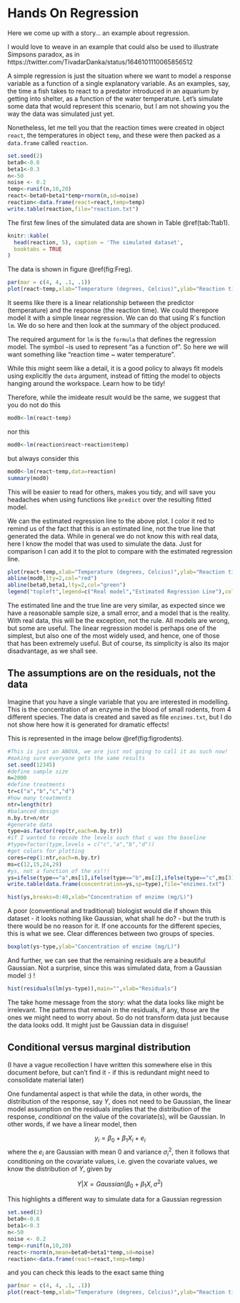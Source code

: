 # Hands On Regression {#handson}

Here we come up with a story... an example about regression.

I would love to weave in an example that could also be used to illustrate Simpsons paradox, as in https://twitter.com/TivadarDanka/status/1646101110065856512

A simple regression is just the situation where we want to model a response variable as a function of a single explanatory variable. As an examples, say, the time a fish takes to react to a predator introduced in an aquarium by getting into shelter, as a function of the water temperature. Let's simulate some data that would represent this scenario, but I am not showing you the way the data was simulated just yet.

Nonetheless, let me tell you that the reaction times were created in object `react`, the temperatures in object `temp`, and these were then packed as a `data.frame` called `reaction`.

```r
set.seed(2)
beta0<-0.8
beta1<-0.3
n<-50
noise <- 0.2
temp<-runif(n,10,20)
react<-beta0+beta1*temp+rnorm(n,sd=noise)
reaction<-data.frame(react=react,temp=temp)
write.table(reaction,file="reaction.txt")
```

The first few lines of the simulated data are shown in Table \@ref(tab:Ttab1).

```r
knitr::kable(
  head(reaction, 5), caption = 'The simulated dataset',
  booktabs = TRUE
)
```

The data is shown in figure \@ref(fig:Freg).


```r
par(mar = c(4, 4, .1, .1))
plot(react~temp,xlab="Temperature (degrees, Celcius)",ylab="Reaction time (seconds)")
```

It seems like there is a linear relationship between the predictor (temperature) and the response (the reaction time). We could therepore model it with a simple linear regression. We can do that using R´s function `lm`. We do so here and then look at the summary of the object produced. 

The required argument for `lm` is the `formula` that defines the regression model. The symbol `~`is used to represent "as a function of". So here we will want something like "reaction time ~ water temperature".

While this might seem like a detail, it is a good policy to always fit models using explicitly the `data` argument, instead of fitting the model to objects hanging around the workspace. Learn how to be tidy!

Therefore, while the imideate result would be the same, we suggest that you do not do this

```r
mod0<-lm(react~temp)
```

nor this

```r
mod0<-lm(reaction$react~reaction$temp)
```

but always consider this

```r
mod0<-lm(react~temp,data=reaction)
summary(mod0)
```

This will be easier to read for others, makes you tidy, and will save you headaches when using functions like `predict` over the resulting fitted model.

We can the estimated regression line to the above plot. I color it red to remind us of the fact that this is an estimated line, not the true line that generated the data. While in general we do not know this with real data, here I know the model that was used to simulate the data. Just for comparison I can add it to the plot to compare with the estimated regression line.


```r
plot(react~temp,xlab="Temperature (degrees, Celcius)",ylab="Reaction time (seconds)")
abline(mod0,lty=2,col="red")
abline(beta0,beta1,lty=2,col="green")
legend("topleft",legend=c("Real model","Estimated Regression Line"),col=c("green","red"),lty=2, inset=0.05)
```

The estimated line and the true line are very similar, as expected since we have a reasonable sample size, a small error, and a model that is the reality. With real data, this will be the exception, not the rule. All models are wrong, but some are useful. The linear regression model is perhaps one of the simplest, but also one of the most widely used, and hence, one of those that has been extremely useful. But of course, its simplicity is also its major disadvantage, as we shall see.

## The assumptions are on the residuals, not the data

Imagine that you have a single variable that you are interested in modelling. This is the concentration of an enzyme in the blood of small rodents, from 4 different species. The data is created and saved as file `enzimes.txt`, but I do not show here how it is generated for dramatic effects!

This is represented in the image below \@ref(fig:figrodents).

```r
#This is just an ANOVA, we are just not going to call it as such now!
#making sure everyone gets the same results
set.seed(12345)
#define sample size
n=2000
#define treatments
tr=c("a","b","c","d")
#how many treatments
ntr=length(tr)
#balanced design
n.by.tr=n/ntr
#generate data
type=as.factor(rep(tr,each=n.by.tr))
#if I wanted to recode the levels such that c was the baseline
#type=factor(type,levels = c("c","a","b","d"))
#get colors for plotting
cores=rep(1:ntr,each=n.by.tr)
ms=c(12,15,24,29)
#ys, not a function of the xs!!!
ys=ifelse(type=="a",ms[1],ifelse(type=="b",ms[2],ifelse(type=="c",ms[3],ms[4])))+rnorm(n,0,3)
write.table(data.frame(concentration=ys,sp=type),file="enzimes.txt")
```

```r
hist(ys,breaks=0:40,xlab="Concentration of enzime (mg/L)")
```

A poor (conventional and traditional) biologist would die if shown this dataset - it looks nothing like Gaussian, what shall he do? - but the truth is there would be no reason for it. If one accounts for the different species, this is what we see. Clear differences between two groups of species. 

```r
boxplot(ys~type,ylab="Concentration of enzime (mg/L)")
```

And further, we can see that the remaining residuals are a beautiful Gaussian. Not a surprise, since this was simulated data, from a Gaussian model :) !

```r
hist(residuals(lm(ys~type)),main="",xlab="Residuals")
```

The take home message from the story: what the data looks like might be irrelevant. The patterns that remain in the residuals, if any, those are the ones we might need to worry about. So do not transform data just because the data looks odd. It might just be Gaussian data in disguise!


## Conditional versus marginal distribution

(I have a vague recollection I have written this somewhere else in this document before, but can't find it - if this is redundant might need to consolidate material later)

One fundamental aspect is that while the data, in other words, the distribution of the response, say $Y$, does not need to be Gaussian, the linear model assumption on the residuals implies that the distribution of the response, *conditional* on the value of the covariate(s), will be Gaussian. In other words, if we have a linear model, then

$$ y_i=\beta_0+\beta_1 X_i+e_i$$
where the $e_i$ are Gaussian with mean 0 and variance $\sigma^2_i$, then it follows that conditioning on the covariate values, i.e. given the covariate values, we know the distribution of $Y$, given by


$$Y|X=Gaussian(\beta_0+\beta_1 X,\sigma^2)$$

This highlights a different way to simulate data for a Gaussian regression


```r
set.seed(2)
beta0<-0.8
beta1<-0.3
n<-50
noise <- 0.2
temp<-runif(n,10,20)
react<-rnorm(n,mean=beta0+beta1*temp,sd=noise)
reaction<-data.frame(react=react,temp=temp)
```

and you can check this leads to the exact same thing

```r
par(mar = c(4, 4, .1, .1))
plot(react~temp,xlab="Temperature (degrees, Celcius)",ylab="Reaction time (seconds)")
```
